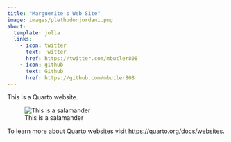 ```yaml
---
title: "Marguerite's Web Site"
image: images/plethodonjordani.png
about:
  template: jolla
  links:
    - icon: twitter
      text: Twitter
      href: https://twitter.com/mbutler808
    - icon: github
      text: Github
      href: https://github.com/mbutler808
---
```



This is a Quarto website.

![This is a salamander](images/plethodonjordani.png)

To learn more about Quarto websites visit <https://quarto.org/docs/websites>.
